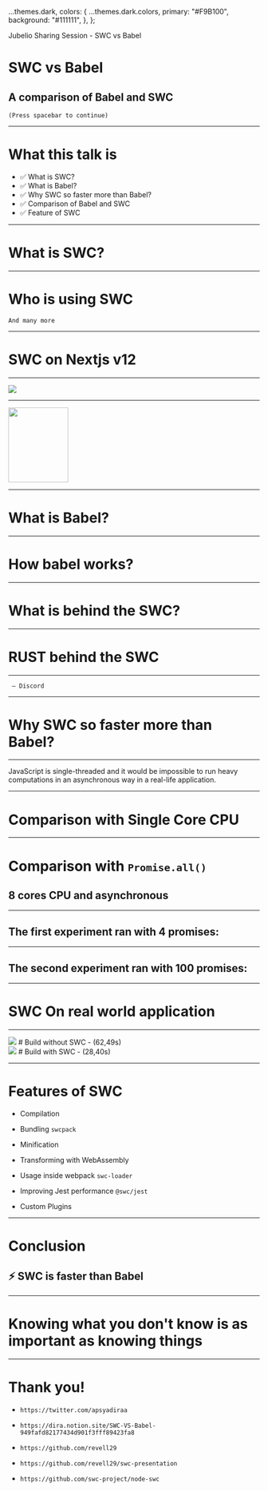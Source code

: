 

  ...themes.dark,
  colors: {
    ...themes.dark.colors,
    primary: "#F9B100",
    background: "#111111",
  },
};

<Head>
  <title>Jubelio Sharing Session - SWC vs Babel</title>
</Head>

<Footer>
  <footer
    style={{
      position: "fixed",
      bottom: 0,
      left: 0,
      right: 0,
      padding: "0.79rem",
      width: "100vw",
      backgroundColor: "#F9B100",
      color: "#202E3E",
    }}
  >
    Jubelio Sharing Session - SWC vs Babel
  </footer>
</Footer>

# SWC vs Babel

## A comparison of Babel and SWC

>

>

<code>(Press spacebar to continue)</code>

---

# What this talk is

- ✅ What is SWC?
- ✅ What is Babel?
- ✅ Why SWC so faster more than Babel?
- ✅ Comparison of Babel and SWC
- ✅ Feature of SWC

---

# What is SWC?

---

# Who is using SWC


<Image1 />

>

>

<code>And many more</code>

---

# SWC on Nextjs v12

---

<img src={Image01} />

---

<img
  src="https://nextjs.org/_next/image?url=%2Fstatic%2Fblog%2Fnext-12%2Fswc.png&w=1920&q=75"
  height="150px"
  width="120px"
/>

---

# What is Babel?

---

# How babel works?


<ImageBabel />

---

# What is behind the SWC?

---

# RUST behind the SWC

---


<Discord />

>

<code> — Discord</code>

---

# Why SWC so faster more than Babel?

---

<p>
  JavaScript is single-threaded and it would be impossible to run heavy
  <br />
  computations in an asynchronous way in a real-life application.
</p>

---

# Comparison with Single Core CPU


<Compare1 />

---

# Comparison with <code>`Promise.all()`</code>

## 8 cores CPU and asynchronous

---

## The first experiment ran with 4 promises:


<Compare2 />

---

## The second experiment ran with 100 promises:


<Compare3 />

---

# SWC On real world application


<ImageCp image={JbPos} />

---

<Split>
  <div>
    <img
      style={{
        height: "auto",
        objectFit: "cover",
      }}
      src="https://s3.us-west-2.amazonaws.com/secure.notion-static.com/fa04e72e-ff88-4b47-acb4-7d7656d4dcbf/Untitled.png?X-Amz-Algorithm=AWS4-HMAC-SHA256&X-Amz-Content-Sha256=UNSIGNED-PAYLOAD&X-Amz-Credential=AKIAT73L2G45EIPT3X45%2F20220306%2Fus-west-2%2Fs3%2Faws4_request&X-Amz-Date=20220306T225914Z&X-Amz-Expires=86400&X-Amz-Signature=df731b69a6a099f934bcc2aecbf5141a612a11e545b62670ad9017c688bc3c0b&X-Amz-SignedHeaders=host&response-content-disposition=filename%20%3D%22Untitled.png%22&x-id=GetObject"
    />
    # Build without SWC - (62,49s)
  </div>
  <div>
    <img
      style={{
        height: "auto",
        objectFit: "cover",
      }}
      src="https://s3.us-west-2.amazonaws.com/secure.notion-static.com/f85dd705-da8f-4f6c-b581-0fd1260e0247/Untitled.png?X-Amz-Algorithm=AWS4-HMAC-SHA256&X-Amz-Content-Sha256=UNSIGNED-PAYLOAD&X-Amz-Credential=AKIAT73L2G45EIPT3X45%2F20220306%2Fus-west-2%2Fs3%2Faws4_request&X-Amz-Date=20220306T230045Z&X-Amz-Expires=86400&X-Amz-Signature=37ae2d2f8819663490680dcce1ec36e73302e94246d584cf21d13aa83d5da45e&X-Amz-SignedHeaders=host&response-content-disposition=filename%20%3D%22Untitled.png%22&x-id=GetObject"
    />
    # Build with SWC - (28,40s)
  </div>
</Split>

---

# Features of SWC

<Steps>

- Compilation

- Bundling `swcpack`

- Minification

- Transforming with WebAssembly

- Usage inside webpack `swc-loader`

- Improving Jest performance `@swc/jest`

- Custom Plugins

</Steps>

---

# Conclusion

## ⚡ SWC is faster than Babel

---

# Knowing what you don't know is as important as knowing things

---

# Thank you!

- `https://twitter.com/apsyadiraa`

- `https://dira.notion.site/SWC-VS-Babel-949fafd82177434d901f3fff89423fa8`

- `https://github.com/revell29`

- `https://github.com/revell29/swc-presentation`

- `https://github.com/swc-project/node-swc`

